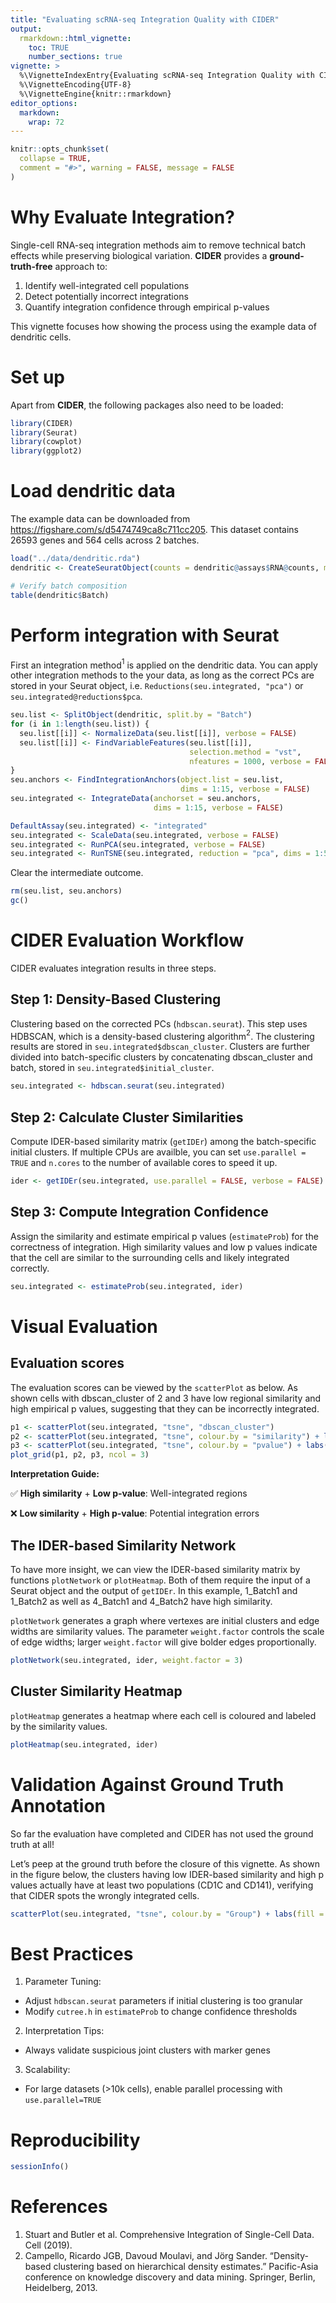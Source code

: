 ```yaml
---
title: "Evaluating scRNA-seq Integration Quality with CIDER"
output: 
  rmarkdown::html_vignette:
    toc: TRUE
    number_sections: true
vignette: >
  %\VignetteIndexEntry{Evaluating scRNA-seq Integration Quality with CIDER}
  %\VignetteEncoding{UTF-8}
  %\VignetteEngine{knitr::rmarkdown}
editor_options: 
  markdown: 
    wrap: 72
---
```


```r
knitr::opts_chunk$set(
  collapse = TRUE,
  comment = "#>", warning = FALSE, message = FALSE
)
```

# Why Evaluate Integration?

Single-cell RNA-seq integration methods aim to remove technical batch
effects while preserving biological variation. **CIDER** provides a
**ground-truth-free** approach to:

1.  Identify well-integrated cell populations
2.  Detect potentially incorrect integrations
3.  Quantify integration confidence through empirical p-values

This vignette focuses how showing the process using the example data of
dendritic cells.

# Set up

Apart from **CIDER**, the following packages also need to be loaded:

```r
library(CIDER)
library(Seurat)
library(cowplot)
library(ggplot2)
```

# Load dendritic data

The example data can be downloaded from
<https://figshare.com/s/d5474749ca8c711cc205>. This dataset contains
26593 genes and 564 cells across 2 batches.

```r
load("../data/dendritic.rda")
dendritic <- CreateSeuratObject(counts = dendritic@assays$RNA@counts, meta.data = dendritic@meta.data)
```

```r
# Verify batch composition
table(dendritic$Batch)
```

# Perform integration with Seurat

First an integration method$^1$ is applied on the dendritic data. You
can apply other integration methods to the your data, as long as the
correct PCs are stored in your Seurat object, i.e.
`Reductions(seu.integrated, "pca")` or `seu.integrated@reductions$pca`.

```r
seu.list <- SplitObject(dendritic, split.by = "Batch")
for (i in 1:length(seu.list)) {
  seu.list[[i]] <- NormalizeData(seu.list[[i]], verbose = FALSE)
  seu.list[[i]] <- FindVariableFeatures(seu.list[[i]], 
                                        selection.method = "vst", 
                                        nfeatures = 1000, verbose = FALSE)
}
seu.anchors <- FindIntegrationAnchors(object.list = seu.list, 
                                      dims = 1:15, verbose = FALSE)
seu.integrated <- IntegrateData(anchorset = seu.anchors, 
                                dims = 1:15, verbose = FALSE)

DefaultAssay(seu.integrated) <- "integrated"
seu.integrated <- ScaleData(seu.integrated, verbose = FALSE)
seu.integrated <- RunPCA(seu.integrated, verbose = FALSE)
seu.integrated <- RunTSNE(seu.integrated, reduction = "pca", dims = 1:5)
```

Clear the intermediate outcome.

```r
rm(seu.list, seu.anchors)
gc()
```

# CIDER Evaluation Workflow

CIDER evaluates integration results in three steps.

## Step 1: Density-Based Clustering

Clustering based on the corrected PCs (`hdbscan.seurat`). This step uses
HDBSCAN, which is a density-based clustering algorithm$^2$. The
clustering results are stored in `seu.integrated$dbscan_cluster`.
Clusters are further divided into batch-specific clusters by
concatenating dbscan_cluster and batch, stored in
`seu.integrated$initial_cluster`.

```r
seu.integrated <- hdbscan.seurat(seu.integrated)
```

## Step 2: Calculate Cluster Similarities

Compute IDER-based similarity matrix (`getIDEr`) among the
batch-specific initial clusters. If multiple CPUs are availble, you can
set `use.parallel = TRUE` and `n.cores` to the number of available cores
to speed it up.

```r
ider <- getIDEr(seu.integrated, use.parallel = FALSE, verbose = FALSE)
```

## Step 3: Compute Integration Confidence

Assign the similarity and estimate empirical p values (`estimateProb`)
for the correctness of integration. High similarity values and low p
values indicate that the cell are similar to the surrounding cells and
likely integrated correctly.

```r
seu.integrated <- estimateProb(seu.integrated, ider)
```

# Visual Evaluation

## Evaluation scores

The evaluation scores can be viewed by the `scatterPlot` as below. As
shown cells with dbscan_cluster of 2 and 3 have low regional similarity
and high empirical p values, suggesting that they can be incorrectly
integrated.

```r
p1 <- scatterPlot(seu.integrated, "tsne", "dbscan_cluster")
p2 <- scatterPlot(seu.integrated, "tsne", colour.by = "similarity") + labs(fill = "Similarity")
p3 <- scatterPlot(seu.integrated, "tsne", colour.by = "pvalue") + labs(fill = "Prob of \nrejection")
plot_grid(p1, p2, p3, ncol = 3)
```

**Interpretation Guide:**

✅ **High similarity** + **Low p-value**: Well-integrated regions

❌ **Low similarity** + **High p-value**: Potential integration errors

## The IDER-based Similarity Network

To have more insight, we can view the IDER-based similarity matrix by
functions `plotNetwork` or `plotHeatmap`. Both of them require the input
of a Seurat object and the output of `getIDEr`. In this example,
1_Batch1 and 1_Batch2 as well as 4_Batch1 and 4_Batch2 have high
similarity.

`plotNetwork` generates a graph where vertexes are initial clusters and
edge widths are similarity values. The parameter `weight.factor`
controls the scale of edge widths; larger `weight.factor` will give
bolder edges proportionally.

```r
plotNetwork(seu.integrated, ider, weight.factor = 3)
```

## Cluster Similarity Heatmap

`plotHeatmap` generates a heatmap where each cell is coloured and
labeled by the similarity values.

```r
plotHeatmap(seu.integrated, ider)
```

# Validation Against Ground Truth Annotation

So far the evaluation have completed and CIDER has not used the ground
truth at all!

Let's peep at the ground truth before the closure of this vignette. As
shown in the figure below, the clusters having low IDER-based similarity
and high p values actually have at least two populations (CD1C and
CD141), verifying that CIDER spots the wrongly integrated cells.

```r
scatterPlot(seu.integrated, "tsne", colour.by = "Group") + labs(fill = "Group\n (ground truth)")
```

# Best Practices

1.  Parameter Tuning:

-   Adjust `hdbscan.seurat` parameters if initial clustering is too
    granular
-   Modify `cutree.h` in `estimateProb` to change confidence thresholds

2.  Interpretation Tips:

-   Always validate suspicious joint clusters with marker genes

3.  Scalability:

-   For large datasets (\>10k cells), enable parallel processing with
    `use.parallel=TRUE`

# Reproducibility

```r
sessionInfo()
```

# References

1.  Stuart and Butler et al. Comprehensive Integration of Single-Cell
    Data. Cell (2019).
2.  Campello, Ricardo JGB, Davoud Moulavi, and Jörg Sander.
    “Density-based clustering based on hierarchical density estimates.”
    Pacific-Asia conference on knowledge discovery and data mining.
    Springer, Berlin, Heidelberg, 2013.
